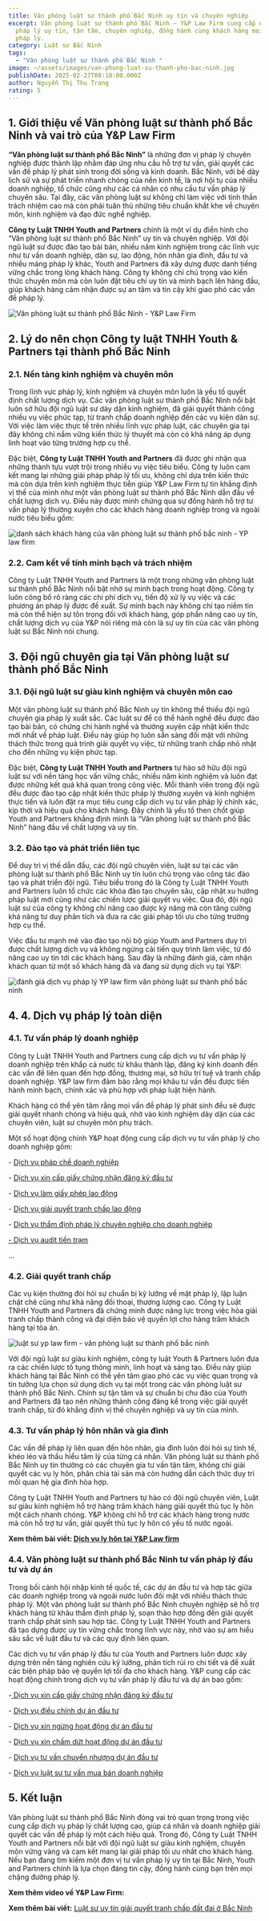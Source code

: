 ```yaml
---
title: Văn phòng luật sư thành phố Bắc Ninh uy tín và chuyên nghiệp
excerpt: Văn phòng luật sư thành phố Bắc Ninh – Y&P Law Firm cung cấp dịch vụ
  pháp lý uy tín, tận tâm, chuyên nghiệp, đồng hành cùng khách hàng mọi vấn đề
  pháp lý.
category: Luật sư Bắc Ninh
tags:
  - "Văn phòng luật sư thành phố Bắc Ninh "
image: ~/assets/images/van-phong-luat-su-thanh-pho-bac-ninh.jpg
publishDate: 2025-02-27T08:18:00.000Z
author: Nguyễn Thị Thu Trang
rating: 5
---
```


## 1. Giới thiệu về Văn phòng luật sư thành phố Bắc Ninh và vai trò của Y&P Law Firm

**“Văn phòng luật sư thành phố Bắc Ninh”** là những đơn vị pháp lý chuyên nghiệp được thành lập nhằm đáp ứng nhu cầu hỗ trợ tư vấn, giải quyết các vấn đề pháp lý phát sinh trong đời sống và kinh doanh. Bắc Ninh, với bề dày lịch sử và sự phát triển nhanh chóng của nền kinh tế, là nơi hội tụ của nhiều doanh nghiệp, tổ chức cũng như các cá nhân có nhu cầu tư vấn pháp lý chuyên sâu. Tại đây, các văn phòng luật sư không chỉ làm việc với tinh thần trách nhiệm cao mà còn phải tuân thủ những tiêu chuẩn khắt khe về chuyên môn, kinh nghiệm và đạo đức nghề nghiệp.

**Công ty Luật TNHH Youth and Partners** chính là một ví dụ điển hình cho “Văn phòng luật sư thành phố Bắc Ninh” uy tín và chuyên nghiệp. Với đội ngũ luật sư được đào tạo bài bản, nhiều năm kinh nghiệm trong các lĩnh vực như tư vấn doanh nghiệp, dân sự, lao động, hôn nhân gia đình, đầu tư và nhiều mảng pháp lý khác, Youth and Partners đã xây dựng được danh tiếng vững chắc trong lòng khách hàng. Công ty không chỉ chú trọng vào kiến thức chuyên môn mà còn luôn đặt tiêu chí uy tín và minh bạch lên hàng đầu, giúp khách hàng cảm nhận được sự an tâm và tin cậy khi giao phó các vấn đề pháp lý.

![Văn phòng luật sư thành phố Bắc Ninh - Y&P Law Firm](~/assets/images/van-phong-luat-su-thanh-pho-bac-ninh-yp-law-firm.jpg "Văn phòng luật sư thành phố Bắc Ninh - Y&P Law Firm")

## 2. Lý do nên chọn Công ty luật TNHH Youth & Partners tại thành phố Bắc Ninh 

### 2.1. Nền tảng kinh nghiệm và chuyên môn

Trong lĩnh vực pháp lý, kinh nghiệm và chuyên môn luôn là yếu tố quyết định chất lượng dịch vụ. Các văn phòng luật sư thành phố Bắc Ninh nổi bật luôn sở hữu đội ngũ luật sư dày dặn kinh nghiệm, đã giải quyết thành công nhiều vụ việc phức tạp, từ tranh chấp doanh nghiệp đến các vụ kiện dân sự. Với việc làm việc thực tế trên nhiều lĩnh vực pháp luật, các chuyên gia tại đây không chỉ nắm vững kiến thức lý thuyết mà còn có khả năng áp dụng linh hoạt vào từng trường hợp cụ thể.

Đặc biệt, **Công ty Luật TNHH Youth and Partners** đã được ghi nhận qua những thành tựu vượt trội trong nhiều vụ việc tiêu biểu. Công ty luôn cam kết mang lại những giải pháp pháp lý tối ưu, không chỉ dựa trên kiến thức mà còn dựa trên kinh nghiệm thực tiễn giúp Y&P Law Firm tự tin khẳng định vị thế của mình như một văn phòng luật sư thành phố Bắc Ninh dẫn đầu về chất lượng dịch vụ. Điều này được minh chứng qua sự đồng hành hỗ trợ tư vấn pháp lý thường xuyên cho các khách hàng doanh nghiệp trong và ngoài nước tiêu biểu gồm:

![danh sách khách hàng của văn phòng luật sư thành phố bắc ninh - YP law firm](~/assets/images/danh-sach-khach-hang-cua-van-phong-luat-su-thanh-pho-bac-ninh-yp-law-firm.jpg "danh sách khách hàng của văn phòng luật sư thành phố bắc ninh - YP law firm")

### 2.2. Cam kết về tính minh bạch và trách nhiệm

Công ty Luật TNHH Youth and Partners là một trong những văn phòng luật sư thành phố Bắc Ninh nổi bật nhờ sự minh bạch trong hoạt động. Công ty luôn công bố rõ ràng các chi phí dịch vụ, tiến độ xử lý vụ việc và các phương án pháp lý được đề xuất. Sự minh bạch này không chỉ tạo niềm tin mà còn thể hiện sự tôn trọng đối với khách hàng, góp phần nâng cao uy tín, chất lượng dịch vụ của Y&P nói riêng mà còn là sự uy tín của các văn phòng luật sư Bắc Ninh nói chung.

## 3. Đội ngũ chuyên gia tại Văn phòng luật sư thành phố Bắc Ninh 

### 3.1. Đội ngũ luật sư giàu kinh nghiệm và chuyên môn cao

Một văn phòng luật sư thành phố Bắc Ninh uy tín không thể thiếu đội ngũ chuyên gia pháp lý xuất sắc. Các luật sư để có thể hành nghề đều được đào tạo bài bản, có chứng chỉ hành nghề và thường xuyên cập nhật kiến thức mới nhất về pháp luật. Điều này giúp họ luôn sẵn sàng đối mặt với những thách thức trong quá trình giải quyết vụ việc, từ những tranh chấp nhỏ nhặt cho đến những vụ kiện phức tạp.

Đặc biệt, **Công ty Luật TNHH Youth and Partners** tự hào sở hữu đội ngũ luật sư với nền tảng học vấn vững chắc, nhiều năm kinh nghiệm và luôn đạt được những kết quả khả quan trong công việc. Mỗi thành viên trong đội ngũ đều được đào tạo cập nhật kiến thức pháp lý thường xuyên và kinh nghiệm thực tiến và luôn đặt ra mục tiêu cung cấp dịch vụ tư vấn pháp lý chính xác, kịp thời và hiệu quả cho khách hàng. Đây chính là yếu tố then chốt giúp Youth and Partners khẳng định mình là “Văn phòng luật sư thành phố Bắc Ninh” hàng đầu về chất lượng và uy tín.

### 3.2. Đào tạo và phát triển liên tục

Để duy trì vị thế dẫn đầu, các đội ngũ chuyên viên, luật sư tại các văn phòng luật sư thành phố Bắc Ninh uy tín luôn chú trọng vào công tác đào tạo và phát triển đội ngũ. Tiêu biểu trong đó là Công ty Luật TNHH Youth and Partners luôn tổ chức các khóa đào tạo chuyên sâu, cập nhật xu hướng pháp luật mới cũng như các chiến lược giải quyết vụ việc. Qua đó, đội ngũ luật sư của công ty không chỉ nâng cao được kỹ năng mà còn tăng cường khả năng tư duy phân tích và đưa ra các giải pháp tối ưu cho từng trường hợp cụ thể.

Việc đầu tư mạnh mẽ vào đào tạo nội bộ giúp Youth and Partners duy trì được chất lượng dịch vụ và không ngừng cải tiến quy trình làm việc, từ đó nâng cao uy tín tới các khách hàng. Sau đây là những đánh giá, cảm nhận khách quan từ một số khách hàng đã và đang sử dụng dịch vụ tại Y&P:

![đánh giá dịch vụ pháp lý YP law firm văn phòng luật sư thành phố bắc ninh](~/assets/images/danh-gia-dich-vu-phap-ly-yp-law-firm-van-phong-luat-su-thanh-pho-bac-ninh.jpg "đánh giá dịch vụ pháp lý YP law firm văn phòng luật sư thành phố bắc ninh")



## 4. 4. Dịch vụ pháp lý toàn diện 

### 4.1. Tư vấn pháp lý doanh nghiệp 

Công ty Luật TNHH Youth and Partners cung cấp dịch vụ tư vấn pháp lý doanh nghiệp trên khắp cả nước từ khâu thành lập, đăng ký kinh doanh đến các vấn đề liên quan đến hợp đồng, thương mại, sở hữu trí tuệ và tranh chấp doanh nghiệp. Y&P law firm đảm bảo rằng mọi khâu tư vấn đều được tiến hành minh bạch, chính xác và phù hợp với pháp luật hiện hành.

Khách hàng có thể yên tâm rằng mọi vấn đề pháp lý phát sinh đều sẽ được giải quyết nhanh chóng và hiệu quả, nhờ vào kinh nghiệm dày dặn của các chuyên viên, luật sư chuyên môn phụ trách. 

Một số hoạt động chính Y&P hoạt động cung cấp dịch vụ tư vấn pháp lý cho doanh nghiệp gồm:

\- [Dịch vụ pháp chế doanh nghiệp](https://yplawfirm.vn/tu-van-thuong-xuyen/dich-vu-phap-che-doanh-nghiep)

\- [Dịch vụ xin cấp giấy chứng nhận đăng ký đầu tư ](https://yplawfirm.vn/dau-tu-nuoc-ngoai/dich-vu-cap-giay-chung-nhan-dang-ky-dau-tu)

\- [Dịch vụ làm giấy phép lao động](https://yplawfirm.vn/dau-tu-nuoc-ngoai/dich-vu-lam-giay-phep-lao-dong)

\- [Dịch vụ giải quyết tranh chấp lao động](https://yplawfirm.vn/lao-dong/dich-vu-giai-quyet-tranh-chap-lao-dong)

\- [Dịch vụ thẩm định pháp lý chuyên nghiệp cho doanh nghiệp](https://yplawfirm.vn/dich-vu-danh-gia/dich-vu-tham-dinh-phap-ly-chuyen-nghiep-cho-doanh-nghiep)

[\- Dịch vụ audit tiền trạm](https://yplawfirm.vn/dich-vu-danh-gia/dich-vu-audit-tien-tram-chuyen-nghiep-uy-tin-cho-doanh-nghiep)

...[](https://yplawfirm.vn/tu-van-thuong-xuyen/dich-vu-phap-che-doanh-nghiep)

### 4.2.  Giải quyết tranh chấp 

Các vụ kiện thường đòi hỏi sự chuẩn bị kỹ lưỡng về mặt pháp lý, lập luận chặt chẽ cũng như khả năng đối thoại, thương lượng cao. Công ty Luật TNHH Youth and Partners đã chứng minh được năng lực trong việc hòa giải tranh chấp thành công và đại diện bảo vệ quyền lợi cho hàng trăm khách hàng tại tòa án.

![luật sư yp law firm - văn phòng luật sư thành phố bắc ninh](~/assets/images/luat-su-yp-law-firm-van-phong-luat-su-thanh-pho-bac-ninh.jpg "luật sư yp law firm - văn phòng luật sư thành phố bắc ninh")

Với đội ngũ luật sư giàu kinh nghiệm, công ty luật Youth & Partners luôn đưa ra các chiến lược tố tụng thông minh, linh hoạt và sáng tạo. Điều này giúp khách hàng tại Bắc Ninh có thể yên tâm giao phó các vụ việc quan trọng và tin tưởng lựa chọn sử dụng dịch vụ tại một trong các văn phòng luật sư thành phố Bắc Ninh. Chính sự tận tâm và sự chuẩn bị chu đáo của Youth and Partners đã tạo nên những thành công đáng kể trong việc giải quyết tranh chấp, từ đó khẳng định vị thế chuyên nghiệp và uy tín của mình.

### 4.3. Tư vấn pháp lý hôn nhân và gia đình

Các vấn đề pháp lý liên quan đến hôn nhân, gia đình luôn đòi hỏi sự tinh tế, khéo léo và thấu hiểu tâm lý của từng cá nhân. Văn phòng luật sư thành phố Bắc Ninh uy tín thường có các chuyên gia tư vấn tận tâm, không chỉ giải quyết các vụ ly hôn, phân chia tài sản mà còn hướng dẫn cách thức duy trì mối quan hệ gia đình hòa hợp. 

Công ty Luật TNHH Youth and Partners tự hào có đội ngũ chuyên viên, Luật sư giàu kinh nghiệm hỗ trợ hàng trăm khách hàng giải quyết thủ tục ly hôn một cách nhanh chóng. Y&P không chỉ hỗ trợ các khách hàng trong nước mà còn hỗ trợ tư vấn, giải quyết thủ tục ly hôn có yếu tố nước ngoài. 

**Xem thêm bài viết: [Dịch vụ ly hôn tại Y&P Law firm](https://yplawfirm.vn/phap-ly/dich-vu-ly-hon-tan-tam-chu-dao-nhanh-chong-cua-y-and-p-lawfirm)**

### 4.4. Văn phòng luật sư thành phố Bắc Ninh tư vấn pháp lý đầu tư và dự án

Trong bối cảnh hội nhập kinh tế quốc tế, các dự án đầu tư và hợp tác giữa các doanh nghiệp trong và ngoài nước luôn đối mặt với nhiều thách thức pháp lý. Một văn phòng luật sư thành phố Bắc Ninh chuyên nghiệp sẽ hỗ trợ khách hàng từ khâu thẩm định pháp lý, soạn thảo hợp đồng đến giải quyết tranh chấp phát sinh sau hợp tác. Công ty Luật TNHH Youth and Partners đã tạo dựng được uy tín vững chắc trong lĩnh vực này, nhờ vào sự am hiểu sâu sắc về luật đầu tư và các quy định liên quan.

Các dịch vụ tư vấn pháp lý đầu tư của Youth and Partners luôn được xây dựng trên nền tảng nghiên cứu kỹ lưỡng, phân tích rủi ro chi tiết và đề xuất các biện pháp bảo vệ quyền lợi tối đa cho khách hàng. Y&P cung cấp các hoạt động chính trong dịch vụ tư vấn pháp lý đầu tư và dự án bao gồm:

\-[ Dịch vụ xin cấp giấy chứng nhận đăng ký đầu tư](https://yplawfirm.vn/dau-tu-nuoc-ngoai/dich-vu-cap-giay-chung-nhan-dang-ky-dau-tu)

\- [Dịch vụ điều chỉnh dự án đầu tư](https://yplawfirm.vn/dau-tu-nuoc-ngoai/dich-vu-dieu-chinh-du-an-dau-tu)

\- [Dịch vụ xin ngừng hoạt động dự án đầu tư](https://yplawfirm.vn/dau-tu-nuoc-ngoai/thu-tuc-tam-ngung-du-an-dau-tu)

\- [Dịch vụ xin chấm dứt hoạt động dự án đầu tư](https://yplawfirm.vn/dau-tu-nuoc-ngoai/thu-tuc-cham-dut-hoat-dong-du-an-dau-tu-tai-viet-nam)

\- [Dịch vụ tư vấn chuyển nhượng dự án đầu tư](https://yplawfirm.vn/dau-tu-nuoc-ngoai/dich-vu-tu-van-chuyen-nhuong-du-an-dau-tu)

\- [Dịch vụ luật sư tư vấn mua bán doanh nghiệp ](https://yplawfirm.vn/dau-tu-nuoc-ngoai/dich-vu-luat-su-tu-van-mua-ban-doanh-nghiep)[](https://yplawfirm.vn/dau-tu-nuoc-ngoai/dich-vu-tu-van-chuyen-nhuong-du-an-dau-tu)[](https://yplawfirm.vn/dau-tu-nuoc-ngoai/thu-tuc-cham-dut-hoat-dong-du-an-dau-tu-tai-viet-nam)

## 5. Kết luận

Văn phòng luật sư thành phố Bắc Ninh đóng vai trò quan trọng trong việc cung cấp dịch vụ pháp lý chất lượng cao, giúp cá nhân và doanh nghiệp giải quyết các vấn đề pháp lý một cách hiệu quả. Trong đó, Công ty Luật TNHH Youth and Partners nổi bật với đội ngũ luật sư giàu kinh nghiệm, chuyên môn vững vàng và cam kết mang lại giải pháp tối ưu nhất cho khách hàng. Nếu bạn đang tìm kiếm một đơn vị tư vấn pháp lý uy tín tại Bắc Ninh, Youth and Partners chính là lựa chọn đáng tin cậy, đồng hành cùng bạn trên mọi chặng đường pháp lý.

**Xem thêm video về Y&P Law Firm:**

<YouTube id="_E1SH0gNmjg" />

**Xem thêm bài viết:** [Luật sư uy tín giải quyết tranh chấp đất đai ở Bắc Ninh](https://yplawfirm.vn/tin-tuc/luat-su-uy-tin-giai-quyet-tranh-chap-dat-dai-o-bac-ninh)
